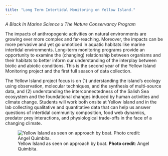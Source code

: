 ```yaml
---
title: "Long Term Intertidal Monitoring on Yellow Island."   
---
```


*A Black In Marine Science x The Nature Conservancy Program*

The impacts of anthropogenic activities on natural environments are growing ever more complex and far-reaching. Moreover, the impacts can be more pervasive and yet go unnoticed in aquatic habitats like marine intertidal environments. Long-term monitoring programs provide an opportunity to examine the (changing) relationship between organisms and their habitats to better inform our understanding of the interplay between biotic and abiotic conditions. This is the second year of the Yellow Island Monitoring project and the first full season of data collection. 

The Yellow Island project focus is on (1) understanding the island's ecology using observation, molecular techniques, and the synthesis of multi-source data, and (2) understanding the interconnectedness of the Salish Sea ecosystem and the foundational changes induced by human activities and climate change. Students will work both onsite at Yellow Island and in the lab collecting qualitative and quantitative data that can help us answer questions of intertidal community composition, food web dynamics, predator prey interactions, and physiological trade-offs in the face of a changing climate.

![Yellow Island as seen on approach by boat. **Photo credit**: Angel Quimbita.](images/yi.jpg)
